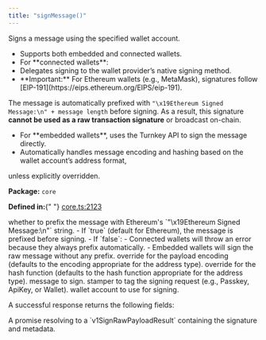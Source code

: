 ```yaml
---
title: "signMessage()"
---
```



<H3Bordered text="Overview" />

Signs a message using the specified wallet account.

<ul>
  <li>Supports both embedded and connected wallets.</li>
  <li>For **connected wallets**:</li>
  <li>Delegates signing to the wallet provider’s native signing method.</li>
  <li>
    **Important:** For Ethereum wallets (e.g., MetaMask), signatures follow
    [EIP-191](https://eips.ethereum.org/EIPS/eip-191).
  </li>
</ul>

The message is automatically prefixed with `"\x19Ethereum Signed Message:\n" + message length` before signing. As a result, this signature **cannot be used as a raw transaction signature** or broadcast on-chain.

<ul>
  <li>
    For **embedded wallets**, uses the Turnkey API to sign the message directly.
  </li>
  <li>
    Automatically handles message encoding and hashing based on the wallet
    account’s address format,
  </li>
</ul>

unless explicitly overridden.

<p>
  <strong>Package:</strong> <code>core</code>
</p>

<p>
  <strong>Defined in:</strong>{" "}
  <a href="https://github.com/tkhq/sdk/blob/main/packages/core/src/__clients__/core.ts#L2123">
    core.ts:2123
  </a>
</p>

<H3Bordered text="Parameters" />

<ParamField body="params" type="object" required={true} path="params">
  <Expandable title="params details">
    <NestedParam
      parentKey="params"
      childKey="addEthereumPrefix"
      type="boolean"
      required={false}
    >
      whether to prefix the message with Ethereum's `"\x19Ethereum Signed
      Message:\n"` string. - If `true` (default for Ethereum), the message is
      prefixed before signing. - If `false`: - Connected wallets will throw an
      error because they always prefix automatically. - Embedded wallets will
      sign the raw message without any prefix.
    </NestedParam>
    <NestedParam
      parentKey="params"
      childKey="encoding"
      type="v1PayloadEncoding"
      required={false}
    >
      override for the payload encoding (defaults to the encoding appropriate
      for the address type).
    </NestedParam>
    <NestedParam
      parentKey="params"
      childKey="hashFunction"
      type="v1HashFunction"
      required={false}
    >
      override for the hash function (defaults to the hash function appropriate
      for the address type).
    </NestedParam>
    <NestedParam
      parentKey="params"
      childKey="message"
      type="string"
      required={true}
    >
      message to sign.
    </NestedParam>
    <NestedParam
      parentKey="params"
      childKey="stampWith"
      type="StamperType"
      required={false}
    >
      stamper to tag the signing request (e.g., Passkey, ApiKey, or Wallet).
    </NestedParam>
    <NestedParam
      parentKey="params"
      childKey="walletAccount"
      type="WalletAccount"
      required={true}
    >
      wallet account to use for signing.
    </NestedParam>
  </Expandable>
</ParamField>

<H3Bordered text="Response" />A successful response returns the following
fields:

<ResponseField name="returns" type="v1SignRawPayloadResult" required={true}>
  A promise resolving to a `v1SignRawPayloadResult` containing the signature and
  metadata.
</ResponseField>
